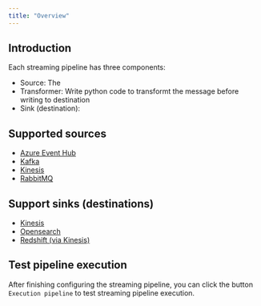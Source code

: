 ```yaml
---
title: "Overview"
---
```


## Introduction

Each streaming pipeline has three components:
- Source: The 
- Transformer: Write python code to transformt the message before writing to destination
- Sink (destination): 


## Supported sources
- [Azure Event Hub](https://github.com/mage-ai/mage-ai/blob/master/mage_ai/data_preparation/templates/data_loaders/streaming/azure_event_hub.yaml)
- [Kafka](sources/kafka)
- [Kinesis](sources/kinesis)
- [RabbitMQ](streaming-pipeline-rabbitmq)

## Support sinks (destinations)

- [Kinesis](destinations/kinesis)
- [Opensearch](destinations/opensearch)
- [Redshift (via Kinesis)](destinations/redshift)


## Test pipeline execution
After finishing configuring the streaming pipeline, you can click the button `Execution pipeline` to test streaming pipeline execution.